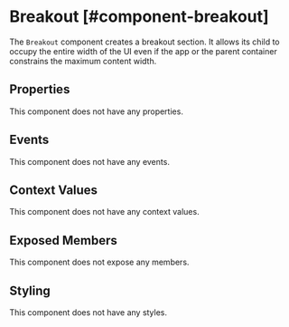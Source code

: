 
# Breakout [#component-breakout]

The `Breakout` component creates a breakout section. It allows its child to occupy the entire width of the UI even if the app or the parent container constrains the maximum content width.

## Properties

This component does not have any properties.

## Events

This component does not have any events.

## Context Values

This component does not have any context values.

## Exposed Members

This component does not expose any members.

## Styling

This component does not have any styles.
